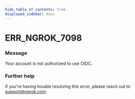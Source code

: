 ```yaml
---
hide_table_of_contents: true
displayed_sidebar: docs
---
```



# ERR_NGROK_7098

### Message

Your account is not authorized to use OIDC.

<ErrorDetails error="err_ngrok_7098" />

### Further help

If you're having trouble resolving this error, please reach out to [support@ngrok.com](mailto:support@ngrok.com?subject=Help%20with%20ERR_NGROK_7098)

